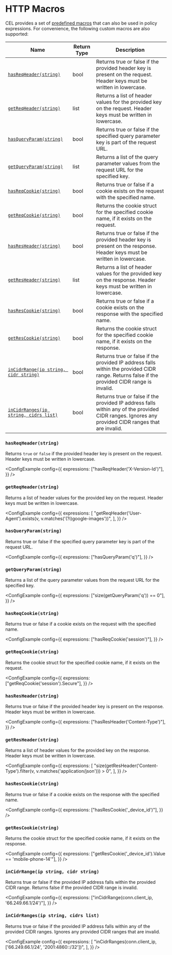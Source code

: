
# HTTP Macros

CEL provides a set of [predefined macros](https://github.com/google/cel-spec/blob/master/doc/langdef.md#macros) that can
also be used in policy expressions. For convenience, the following custom macros are also supported:

| Name                                                                       | Return Type | Description                                                                                                                                       |
| -------------------------------------------------------------------------- | ----------- | ------------------------------------------------------------------------------------------------------------------------------------------------- |
| [`hasReqHeader(string)`](#hasreqheaderstring)                              | bool        | Returns true or false if the provided header key is present on the request. Header keys must be written in lowercase.                             |
| [`getReqHeader(string)`](#getreqheaderstring)                              | list        | Returns a list of header values for the provided key on the request. Header keys must be written in lowercase.                                    |
| [`hasQueryParam(string)`](#hasqueryparamstring)                            | bool        | Returns true or false if the specified query parameter key is part of the request URL.                                                            |
| [`getQueryParam(string)`](#getqueryparamstring)                            | list        | Returns a list of the query parameter values from the request URL for the specified key.                                                          |
| [`hasReqCookie(string)`](#hasreqcookiestring)                              | bool        | Returns true or false if a cookie exists on the request with the specified name.                                                                  |
| [`getReqCookie(string)`](#getreqcookiestring)                              | bool        | Returns the cookie struct for the specified cookie name, if it exists on the request.                                                             |
| [`hasResHeader(string)`](#hasresheaderstring)                              | bool        | Returns true or false if the provided header key is present on the response. Header keys must be written in lowercase.                            |
| [`getResHeader(string)`](#getresheaderstring)                              | list        | Returns a list of header values for the provided key on the response. Header keys must be written in lowercase.                                   |
| [`hasResCookie(string)`](#hasrescookiestring)                              | bool        | Returns true or false if a cookie exists on the response with the specified name.                                                                 |
| [`getResCookie(string)`](#getrescookiestring)                              | bool        | Returns the cookie struct for the specified cookie name, if it exists on the response.                                                            |
| [`inCidrRange(ip string, cidr string)`](#incidrrangeip-string-cidr-string) | bool        | Returns true or false if the provided IP address falls within the provided CIDR range. Returns false if the provided CIDR range is invalid.       |
| [`inCidrRanges(ip string, cidrs list)`](#incidrrangesip-string-cidrs-list) | bool        | Returns true or false if the provided IP address falls within any of the provided CIDR ranges. Ignores any provided CIDR ranges that are invalid. |

### `hasReqHeader(string)`

Returns `true` or `false` if the provided header key is present on the request. Header keys must be written in lowercase.

<ConfigExample
	config={{
		expressions: ["hasReqHeader('X-Version-Id')"],
	}}
/>

### `getReqHeader(string)`

Returns a list of header values for the provided key on the request. Header keys must be written in lowercase.

<ConfigExample
	config={{
		expressions: [
			"getReqHeader('User-Agent').exists(v, v.matches('(?i)google-images'))",
		],
	}}
/>

### `hasQueryParam(string)`

Returns true or false if the specified query parameter key is part of the request URL.

<ConfigExample
	config={{
		expressions: ["hasQueryParam('q')"],
	}}
/>

### `getQueryParam(string)`

Returns a list of the query parameter values from the request URL for the specified key.

<ConfigExample
	config={{
		expressions: ["size(getQueryParam('q')) == 0"],
	}}
/>

### `hasReqCookie(string)`

Returns true or false if a cookie exists on the request with the specified name.

<ConfigExample
	config={{
		expressions: ["hasReqCookie('session')"],
	}}
/>

### `getReqCookie(string)`

Returns the cookie struct for the specified cookie name, if it exists on the request.

<ConfigExample
	config={{
		expressions: ["getReqCookie('session').Secure"],
	}}
/>

### `hasResHeader(string)`

Returns true or false if the provided header key is present on the response. Header keys must be written in lowercase.

<ConfigExample
	config={{
		expressions: ["hasResHeader('Content-Type')"],
	}}
/>

### `getResHeader(string)`

Returns a list of header values for the provided key on the response. Header keys must be written in lowercase.

<ConfigExample
	config={{
		expressions: [
			"size(getResHeader('Content-Type').filter(v, v.matches('application/json'))) > 0",
		],
	}}
/>

### `hasResCookie(string)`

Returns true or false if a cookie exists on the response with the specified name.

<ConfigExample
	config={{
		expressions: ["hasResCookie('_device_id')"],
	}}
/>

### `getResCookie(string)`

Returns the cookie struct for the specified cookie name, if it exists on the response.

<ConfigExample
	config={{
		expressions: ["getResCookie('_device_id').Value == 'mobile-phone-14'"],
	}}
/>

### `inCidrRange(ip string, cidr string)`

Returns true or false if the provided IP address falls within the provided CIDR range. Returns false if the provided CIDR range is invalid.

<ConfigExample
	config={{
		expressions: ["inCidrRange(conn.client_ip, '66.249.66.1/24')"],
	}}
/>

### `inCidrRanges(ip string, cidrs list)`

Returns true or false if the provided IP address falls within any of the provided CIDR ranges. Ignores any provided CIDR ranges that are invalid.

<ConfigExample
	config={{
		expressions: [
			"inCidrRanges(conn.client_ip, ['66.249.66.1/24', '2001:4860::/32'])",
		],
	}}
/>
